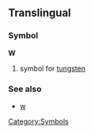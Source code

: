 ==Translingual==
===Symbol===
'''W'''
#{{chemistry}} symbol for [[tungsten]]
===See also===
*[[w]]
[[Category:Symbols]]